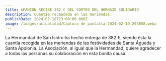 ```yaml
---
title: AFANIÓN RECIBE 382 € DEL SORTEO DEL HORNAZO SOLIDARIO
description: Cuantía recaudada en las meriendas.
publishDate: 2024-02-18T23:00:00.000Z
image: /images/actualidad/Captura de pantalla 2024-02-19 203058.webp
---
```


La Hermandad de San Isidro ha hecho entrega de 382 €, siendo ésta la cuantía recogida en las meriendas de las festividades de Santa Águeda y Santa Apolonia. La Asociación, al igual que la Hermandad, quiere agradecer a todas las personas su colaboración en esta bonita causa.
